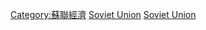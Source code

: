 {{Commonscat|Energy in the Soviet Union}}
{{Portal|蘇聯|能源}}

[[Category:蘇聯經濟|Category:蘇聯經濟]]
[[Category:歐洲各國能源|Soviet Union]]
[[Category:亞洲各國能源|Soviet Union]]